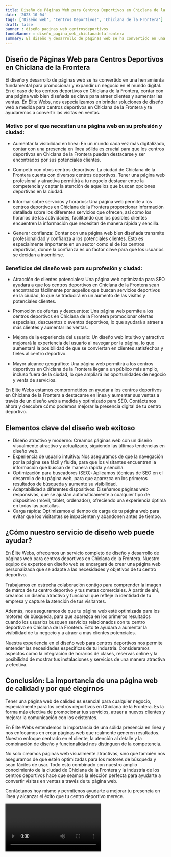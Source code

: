 ```yaml
---
title: Diseño de Páginas Web para Centros Deportivos en Chiclana de la Frontera
date: '2023-10-04'
tags: ['Diseño web', 'Centros Deportivos', 'Chiclana de la Frontera']
draft: false
banner : diseño_paginas_web_centrosdeportivos
fondoBanner : diseño_pagina_web_chiclanadelafrontera
summary: El diseño y desarrollo de páginas web se ha convertido en una herramienta fundamental para promocionar y expandir un negocio en el mundo digital. En el caso de los centros deportivos en Chiclana de la Frontera, contar con una página web bien diseñada es clave para atraer clientes y aumentar las ventas. En Elite Webs, nos especializamos en brindar soluciones de diseño web a medida para centros deportivos en Chiclana de la Frontera y te ayudaremos a convertir las visitas en ventas.
---
```


## Diseño de Páginas Web para Centros Deportivos en Chiclana de la Frontera

El diseño y desarrollo de páginas web se ha convertido en una herramienta fundamental para promocionar y expandir un negocio en el mundo digital. En el caso de los centros deportivos en Chiclana de la Frontera, contar con una página web bien diseñada es clave para atraer clientes y aumentar las ventas. En Elite Webs, nos especializamos en brindar soluciones de diseño web a medida para centros deportivos en Chiclana de la Frontera y te ayudaremos a convertir las visitas en ventas.

### Motivo por el que necesitan una página web en su profesión y ciudad:

- Aumentar la visibilidad en línea: En un mundo cada vez más digitalizado, contar con una presencia en línea sólida es crucial para que los centros deportivos en Chiclana de la Frontera puedan destacarse y ser encontrados por sus potenciales clientes.

- Competir con otros centros deportivos: La ciudad de Chiclana de la Frontera cuenta con diversos centros deportivos. Tener una página web profesional y atractiva permitirá a tu negocio destacar entre la competencia y captar la atención de aquellos que buscan opciones deportivas en la ciudad.

- Informar sobre servicios y horarios: Una página web permite a los centros deportivos en Chiclana de la Frontera proporcionar información detallada sobre los diferentes servicios que ofrecen, así como los horarios de las actividades, facilitando que los posibles clientes encuentren la información que necesitan de manera rápida y sencilla.

- Generar confianza: Contar con una página web bien diseñada transmite profesionalidad y confianza a los potenciales clientes. Esto es especialmente importante en un sector como el de los centros deportivos, donde la confianza es un factor clave para que los usuarios se decidan a inscribirse.

### Beneficios del diseño web para su profesión y ciudad:

- Atracción de clientes potenciales: Una página web optimizada para SEO ayudará a que los centros deportivos en Chiclana de la Frontera sean encontrados fácilmente por aquellos que buscan servicios deportivos en la ciudad, lo que se traducirá en un aumento de las visitas y potenciales clientes.

- Promoción de ofertas y descuentos: Una página web permite a los centros deportivos en Chiclana de la Frontera promocionar ofertas especiales, descuentos o eventos deportivos, lo que ayudará a atraer a más clientes y aumentar las ventas.

- Mejora de la experiencia del usuario: Un diseño web intuitivo y atractivo mejorará la experiencia del usuario al navegar por la página, lo que aumentará la posibilidad de que se conviertan en clientes satisfechos y fieles al centro deportivo.

- Mayor alcance geográfico: Una página web permitirá a los centros deportivos en Chiclana de la Frontera llegar a un público más amplio, incluso fuera de la ciudad, lo que ampliará las oportunidades de negocio y venta de servicios.

En Elite Webs estamos comprometidos en ayudar a los centros deportivos en Chiclana de la Frontera a destacarse en línea y aumentar sus ventas a través de un diseño web a medida y optimizado para SEO. Contáctanos ahora y descubre cómo podemos mejorar la presencia digital de tu centro deportivo.

<GifSeo />

<Cta />

## Elementos clave del diseño web exitoso

- Diseño atractivo y moderno: Creamos páginas web con un diseño visualmente atractivo y actualizado, siguiendo las últimas tendencias en diseño web.
- Experiencia de usuario intuitiva: Nos aseguramos de que la navegación por la página sea fácil y fluida, para que los visitantes encuentren la información que buscan de manera rápida y sencilla.
- Optimización para buscadores (SEO): Aplicamos técnicas de SEO en el desarrollo de tu página web, para que aparezca en los primeros resultados de búsqueda y aumente su visibilidad.
- Adaptabilidad a diferentes dispositivos: Diseñamos páginas web responsivas, que se ajustan automáticamente a cualquier tipo de dispositivo (móvil, tablet, ordenador), ofreciendo una experiencia óptima en todas las pantallas.
- Carga rápida: Optimizamos el tiempo de carga de tu página web para evitar que los visitantes se impacienten y abandonen antes de tiempo.

## ¿Cómo nuestro servicio de diseño web puede ayudar?

En Élite Webs, ofrecemos un servicio completo de diseño y desarrollo de páginas web para centros deportivos en Chiclana de la Frontera. Nuestro equipo de expertos en diseño web se encargará de crear una página web personalizada que se adapte a las necesidades y objetivos de tu centro deportivo.

Trabajamos en estrecha colaboración contigo para comprender la imagen de marca de tu centro deportivo y tus metas comerciales. A partir de ahí, creamos un diseño atractivo y funcional que refleje la identidad de tu empresa y capture la atención de tus visitantes.

Además, nos aseguramos de que tu página web esté optimizada para los motores de búsqueda, para que aparezca en los primeros resultados cuando los usuarios busquen servicios relacionados con tu centro deportivo en Chiclana de la Frontera. Esto te ayudará a aumentar la visibilidad de tu negocio y a atraer a más clientes potenciales.

Nuestra experiencia en el diseño web para centros deportivos nos permite entender las necesidades específicas de tu industria. Consideramos aspectos como la integración de horarios de clases, reservas online y la posibilidad de mostrar tus instalaciones y servicios de una manera atractiva y efectiva.

## Conclusión: La importancia de una página web de calidad y por qué elegirnos

Tener una página web de calidad es esencial para cualquier negocio, especialmente para los centros deportivos en Chiclana de la Frontera. Es la forma más efectiva de promocionar tus servicios, atraer a nuevos clientes y mejorar la comunicación con los existentes.

En Élite Webs entendemos la importancia de una sólida presencia en línea y nos enfocamos en crear páginas web que realmente generen resultados. Nuestro enfoque centrado en el cliente, la atención al detalle y la combinación de diseño y funcionalidad nos distinguen de la competencia.

No solo creamos páginas web visualmente atractivas, sino que también nos aseguramos de que estén optimizadas para los motores de búsqueda y sean fáciles de usar. Todo esto combinado con nuestro amplio conocimiento de la ciudad de Chiclana de la Frontera y la industria de los centros deportivos hace que seamos la elección perfecta para ayudarte a convertir visitas en ventas a través de tu página web.

Contáctanos hoy mismo y permítenos ayudarte a mejorar tu presencia en línea y alcanzar el éxito que tu centro deportivo merece.

<Video />

<CtaBot job='Centros Deportivos' city='Chiclana de la Frontera'/>

<Gmaps query='Chiclana de la Frontera+españa+maps' />